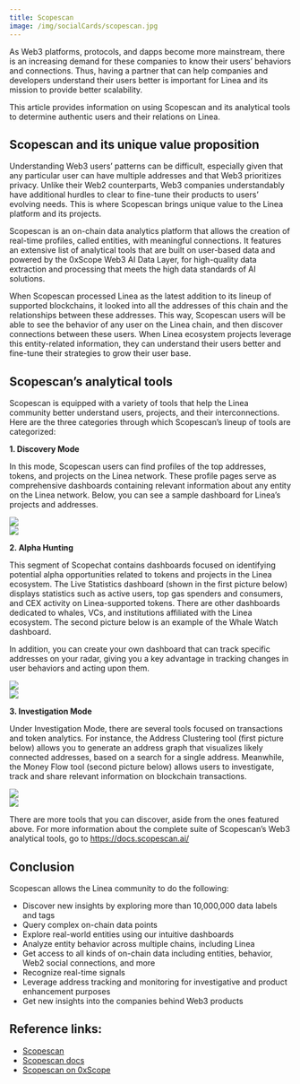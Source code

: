 ```yaml
---
title: Scopescan
image: /img/socialCards/scopescan.jpg
---
```


As Web3 platforms, protocols, and dapps become more mainstream, there is an increasing demand for these companies to know their users’ behaviors and connections. Thus, having a partner that can help companies and developers understand their users better is important for Linea and its mission to provide better scalability.

This article provides information on using Scopescan and its analytical tools to determine authentic users and their relations on Linea.

## Scopescan and its unique value proposition

Understanding Web3 users’ patterns can be difficult, especially given that any particular user can have multiple addresses and that Web3 prioritizes privacy. Unlike their Web2 counterparts, Web3 companies understandably have additional hurdles to clear to fine-tune their products to users’ evolving needs. This is where Scopescan brings unique value to the Linea platform and its projects.

Scopescan is an on-chain data analytics platform that allows the creation of real-time profiles, called entities, with meaningful connections. It features an extensive list of analytical tools that are built on user-based data and powered by the 0xScope Web3 AI Data Layer, for high-quality data extraction and processing that meets the high data standards of AI solutions.

When Scopescan processed Linea as the latest addition to its lineup of supported blockchains, it looked into all the addresses of this chain and the relationships between these addresses. This way, Scopescan users will be able to see the behavior of any user on the Linea chain, and then discover connections between these users. When Linea ecosystem projects leverage this entity-related information, they can understand their users better and fine-tune their strategies to grow their user base.

## Scopescan’s analytical tools

Scopescan is equipped with a variety of tools that help the Linea community better understand users, projects, and their interconnections. Here are the three categories through which Scopescan’s lineup of tools are categorized:

**1. Discovery Mode**

In this mode, Scopescan users can find profiles of the top addresses, tokens, and projects on the Linea network. These profile pages serve as comprehensive dashboards containing relevant information about any entity on the Linea network. Below, you can see a sample dashboard for Linea’s projects and addresses.

<div class="center-container">
  <div class="img-large">
    <img src="/img/developers/tooling/data_indexers/scopescan/Scopescan_for_linea_1.png" />
  </div>
</div>

<div class="center-container">
  <div class="img-large">
    <img src="/img/developers/tooling/data_indexers/scopescan/Scopescan_for_linea_2.png" />
  </div>
</div>

**2. Alpha Hunting**

This segment of Scopechat contains dashboards focused on identifying potential alpha opportunities related to tokens and projects in the Linea ecosystem. The Live Statistics dashboard (shown in the first picture below) displays statistics such as active users, top gas spenders and consumers, and CEX activity on Linea-supported tokens. There are other dashboards dedicated to whales, VCs, and institutions affiliated with the Linea ecosystem. The second picture below is an example of the Whale Watch dashboard.

In addition, you can create your own dashboard that can track specific addresses on your radar, giving you a key advantage in tracking changes in user behaviors and acting upon them.

<div class="center-container">
  <div class="img-large">
    <img src="/img/developers/tooling/data_indexers/scopescan/Scopescan_for_linea_3.png" />
  </div>
</div>

<div class="center-container">
  <div class="img-large">
    <img src="/img/developers/tooling/data_indexers/scopescan/Scopescan_for_linea_4.png" />
  </div>
</div>

**3. Investigation Mode**

Under Investigation Mode, there are several tools focused on transactions and token analytics. For instance, the Address Clustering tool (first picture below) allows you to generate an address graph that visualizes likely connected addresses, based on a search for a single address. Meanwhile, the Money Flow tool (second picture below) allows users to investigate, track and share relevant information on blockchain transactions.

<div class="center-container">
  <div class="img-large">
    <img src="/img/developers/tooling/data_indexers/scopescan/Scopescan_for_linea_5.png" />
  </div>
</div>

<div class="center-container">
  <div class="img-large">
    <img src="/img/developers/tooling/data_indexers/scopescan/Scopescan_for_linea_6.png" />
  </div>
</div>

There are more tools that you can discover, aside from the ones featured above. For more information about the complete suite of Scopescan’s Web3 analytical tools, go to https://docs.scopescan.ai/

## Conclusion

Scopescan allows the Linea community to do the following:

- Discover new insights by exploring more than 10,000,000 data labels and tags
- Query complex on-chain data points
- Explore real-world entities using our intuitive dashboards
- Analyze entity behavior across multiple chains, including Linea
- Get access to all kinds of on-chain data including entities, behavior, Web2 social connections, and more
- Recognize real-time signals
- Leverage address tracking and monitoring for investigative and product enhancement purposes
- Get new insights into the companies behind Web3 products

## Reference links:

- [Scopescan](https://www.scopescan.ai/home?network=linea)
- [Scopescan docs](https://docs.scopescan.ai)
- [Scopescan on 0xScope](https://www.0xscope.com/scopeScan)
